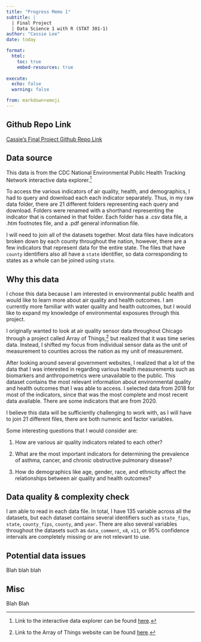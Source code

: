 ```yaml
---
title: "Progress Memo 1"
subtitle: |
  | Final Project 
  | Data Science 1 with R (STAT 301-1)
author: "Cassie Lee"
date: today

format:
  html:
    toc: true
    embed-resources: true
    
execute:
  echo: false
  warning: false

from: markdown+emoji 
---
```


::: {.callout-tip icon="false"}
## Github Repo Link

[Cassie's Final Project Github Repo Link](https://github.com/stat301-1-2023-fall/final-project-1-cassielee2025.git)
:::

## Data source

This data is from the CDC National Environmental Public Health Tracking Network interactive data explorer.[^1]

[^1]: Link to the interactive data explorer can be found [here](http://www.cdc.gov/ephtracking).

To access the various indicators of air quality, health, and demographics, I had to query and download each each indicator separately. Thus, in my raw data folder, there are 21 different folders representing each query and download. Folders were renamed with a shorthand representing the indicator that is contained in that folder. Each folder has a .csv data file, a .htm footnotes file, and a .pdf general information file.

I will need to join all of the datasets together. Most data files have indicators broken down by each county throughout the nation, however, there are a few indicators that represent data for the entire state. The files that have `county` identifiers also all have a `state` identifier, so data corresponding to states as a whole can be joined using `state`.

## Why this data

I chose this data because I am interested in environmental public health and would like to learn more about air quality and health outcomes. I am currently more familiar with water quality and health outcomes, but I would like to expand my knowledge of environmental exposures through this project.

I originally wanted to look at air quality sensor data throughout Chicago through a project called Array of Things,[^2] but realized that it was time series data. Instead, I shifted my focus from individual sensor data as the unit of measurement to counties across the nation as my unit of measurement.

[^2]: Link to the Array of Things website can be found [here](https://arrayofthings.github.io/index.html).

After looking around several government websites, I realized that a lot of the data that I was interested in regarding various health measurements such as biomarkers and anthropometrics were unavailable to the public. This dataset contains the most relevant information about environmental quality and health outcomes that I was able to access. I selected data from 2018 for most of the indicators, since that was the most complete and most recent data available. There are some indicators that are from 2020. 

I believe this data will be sufficiently challenging to work with, as I will have to join 21 different files, there are both numeric and factor variables.

Some interesting questions that I would consider are:

1.  How are various air quality indicators related to each other?

2.  What are the most important indicators for determining the prevalence of asthma, cancer, and chronic obstructive pulmonary disease?

3.  How do demographics like age, gender, race, and ethnicity affect the relationships between air quality and health outcomes?

## Data quality & complexity check

I am able to read in each data file. In total, I have 135 variable across all the datasets, but each dataset contains several identifiers such as `state_fips`, `state`, `county_fips`, `county`, and `year`. There are also several variables throughout the datasets such as  `data_comment`, `x8`, `x11`, or 95% confidence intervals are completely missing or are not relevant to use. 



## Potential data issues

Blah blah blah

## Misc

Blah Blah

